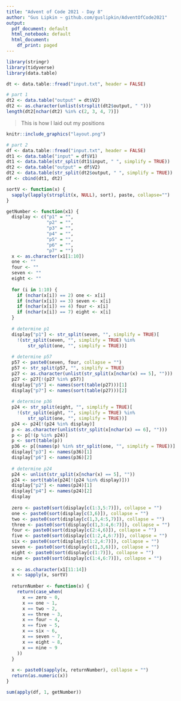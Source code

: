 ```yaml
---
title: "Advent of Code 2021 - Day 8"
author: "Gus Lipkin ~ github.com/guslipkin/AdventOfCode2021"
output:
  pdf_document: default
  html_notebook: default
  html_document:
    df_print: paged
---
```


```r
library(stringr)
library(tidyverse)
library(data.table)

dt <- data.table::fread("input.txt", header = FALSE)
```


```r
# part 1
dt2 <- data.table("output" = dt$V2)
dt2 <- as.character(unlist(strsplit(dt2$output, " ")))
length(dt2[nchar(dt2) %in% c(2, 3, 4, 7)])
```

\pagebreak

> This is how I laid out my positions

```r
knitr::include_graphics("layout.png")
```

```r
# part 2
df <- data.table::fread("input.txt", header = FALSE)
dt1 <- data.table("input" = df$V1)
dt1 <- data.table(str_split(dt1$input, " ", simplify = TRUE))
dt2 <- data.table("output" = df$V2)
dt2 <- data.table(str_split(dt2$output, " ", simplify = TRUE))
df <- cbind(dt1, dt2)

sortV <- function(x) {
  sapply(lapply(strsplit(x, NULL), sort), paste, collapse="")
}

getNumber <- function(x1) {
  display <- c("p1" = "",
               "p2" = "",
               "p3" = "",
               "p4" = "",
               "p5" = "",
               "p6" = "",
               "p7" = "")
  x <- as.character(x1[1:10])
  one <- ""
  four <- ""
  seven <- ""
  eight <- ""
  
  for (i in 1:10) {
    if (nchar(x[i]) == 2) one <- x[i]
    if (nchar(x[i]) == 3) seven <- x[i]
    if (nchar(x[i]) == 4) four <- x[i]
    if (nchar(x[i]) == 7) eight <- x[i]
  }
  
  # determine p1
  display["p1"] <- str_split(seven, "", simplify = TRUE)[
    !(str_split(seven, "", simplify = TRUE) %in% 
        str_split(one, "", simplify = TRUE))]
  
  # determine p57
  p57 <- paste0(seven, four, collapse = "")
  p57 <- str_split(p57, "", simplify = TRUE)
  p27 <- as.character(unlist(str_split(x[nchar(x) == 5], "")))
  p27 <- p27[!(p27 %in% p57)]
  display["p5"] <- names(sort(table(p27)))[1]
  display["p7"] <- names(sort(table(p27)))[2]
  
  # determine p36
  p24 <- str_split(eight, "", simplify = TRUE)[
    !(str_split(eight, "", simplify = TRUE) %in% 
        str_split(one, "", simplify = TRUE))]
  p24 <- p24[!(p24 %in% display)]
  p <- as.character(unlist(str_split(x[nchar(x) == 6], "")))
  p <- p[!(p %in% p24)]
  p <- sort(table(p))
  p36 <- p[(names(p) %in% str_split(one, "", simplify = TRUE))]
  display["p3"] <- names(p36)[1]
  display["p6"] <- names(p36)[2]
  
  # determine p24
  p24 <- unlist(str_split(x[nchar(x) == 5], ""))
  p24 <- sort(table(p24[!(p24 %in% display)]))
  display["p2"] <- names(p24)[1]
  display["p4"] <- names(p24)[2]
  display
  
  zero <- paste0(sort(display[c(1:3,5:7)]), collapse = "")
  one <- paste0(sort(display[c(3,6)]), collapse = "")
  two <- paste0(sort(display[c(1,3,4:5,7)]), collapse = "")
  three <- paste0(sort(display[c(1,3:4,6:7)]), collapse = "")
  four <- paste0(sort(display[c(2:4,6)]), collapse = "")
  five <- paste0(sort(display[c(1:2,4,6:7)]), collapse = "")
  six <- paste0(sort(display[c(1:2,4:7)]), collapse = "")
  seven <- paste0(sort(display[c(1,3,6)]), collapse = "")
  eight <- paste0(sort(display[c(1:7)]), collapse = "")
  nine <- paste0(sort(display[c(1:4,6:7)]), collapse = "")
  
  x <- as.character(x1[11:14])
  x <- sapply(x, sortV)
  
  returnNumber <- function(x) {
    return(case_when(
      x == zero ~ 0,
      x == one ~ 1,
      x == two ~ 2,
      x == three ~ 3,
      x == four ~ 4,
      x == five ~ 5,
      x == six ~ 6,
      x == seven ~ 7,
      x == eight ~ 8,
      x == nine ~ 9
    ))
  }
  
  x <- paste0(sapply(x, returnNumber), collapse = "")
  return(as.numeric(x))
}

sum(apply(df, 1, getNumber))
```

